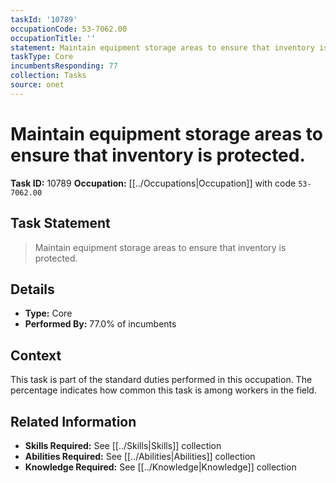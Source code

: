 ```yaml
---
taskId: '10789'
occupationCode: 53-7062.00
occupationTitle: ''
statement: Maintain equipment storage areas to ensure that inventory is protected.
taskType: Core
incumbentsResponding: 77
collection: Tasks
source: onet
---
```

# Maintain equipment storage areas to ensure that inventory is protected.

**Task ID:** 10789
**Occupation:** [[../Occupations|Occupation]] with code `53-7062.00`

## Task Statement

> Maintain equipment storage areas to ensure that inventory is protected.

## Details

- **Type:** Core
- **Performed By:** 77.0% of incumbents

## Context

This task is part of the standard duties performed in this occupation. The percentage indicates how common this task is among workers in the field.

## Related Information

- **Skills Required:** See [[../Skills|Skills]] collection
- **Abilities Required:** See [[../Abilities|Abilities]] collection
- **Knowledge Required:** See [[../Knowledge|Knowledge]] collection
